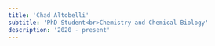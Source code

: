 ```yaml
---
title: 'Chad Altobelli'
subtitle: 'PhD Student<br>Chemistry and Chemical Biology'
description: '2020 - present'
---
```


